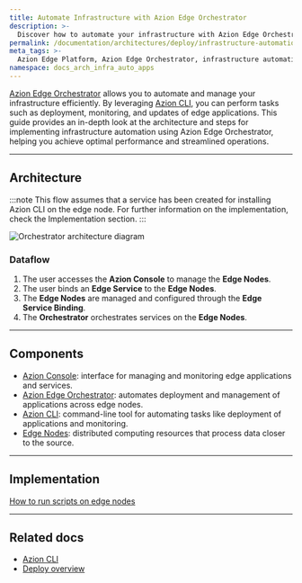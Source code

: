 ```yaml
---
title: Automate Infrastructure with Azion Edge Orchestrator
description: >-
  Discover how to automate your infrastructure with Azion Edge Orchestrator, focusing on efficient edge node management and streamlined operations for enhanced performance.
permalink: /documentation/architectures/deploy/infrastructure-automation/
meta_tags: >-
  Azion Edge Platform, Azion Edge Orchestrator, infrastructure automation, Azion CLI, edge nodes management, application delivery, performance optimization 
namespace: docs_arch_infra_auto_apps
---
```


[Azion Edge Orchestrator](/en/documentation/products/deploy/edge-orchestrator/) allows you to automate and manage your infrastructure efficiently. By leveraging [Azion CLI](/en/documentation/products/azion-cli/overview/), you can perform tasks such as deployment, monitoring, and updates of edge applications. This guide provides an in-depth look at the architecture and steps for implementing infrastructure automation using Azion Edge Orchestrator, helping you achieve optimal performance and streamlined operations.

---

## Architecture

:::note
This flow assumes that a service has been created for installing Azion CLI on the edge node. For further information on the implementation, check the Implementation section.
:::

![Orchestrator architecture diagram](/assets/docs/images/uploads/infrastructure-arch.png)


### Dataflow

1. The user accesses the **Azion Console** to manage the **Edge Nodes**.
2. The user binds an **Edge Service** to the **Edge Nodes**.
3. The **Edge Nodes** are managed and configured through the **Edge Service Binding**.
4. The **Orchestrator** orchestrates services on the **Edge Nodes**.

---

## Components

- [Azion Console](/en/documentation/products/guides/how-to-access-azion-console/): interface for managing and monitoring edge applications and services.
- [Azion Edge Orchestrator](/en/documentation/products/deploy/edge-orchestrator/): automates deployment and management of applications across edge nodes.
- [Azion CLI](/en/documentation/products/guides/deploy/install-orchestrator-agent/): command-line tool for automating tasks like deployment of applications and monitoring.
- [Edge Nodes](/en/documentation/products/deploy/edge-orchestrator/edge-node/): distributed computing resources that process data closer to the source.

---

## Implementation

[How to run scripts on edge nodes](/en/documentation/products/guides/deploy/advanced/run-scripts/)

---

## Related docs

- [Azion CLI](/en/documentation/products/azion-cli/overview/)
- [Deploy overview](/en/documentation/products/deploy/overview/)
  